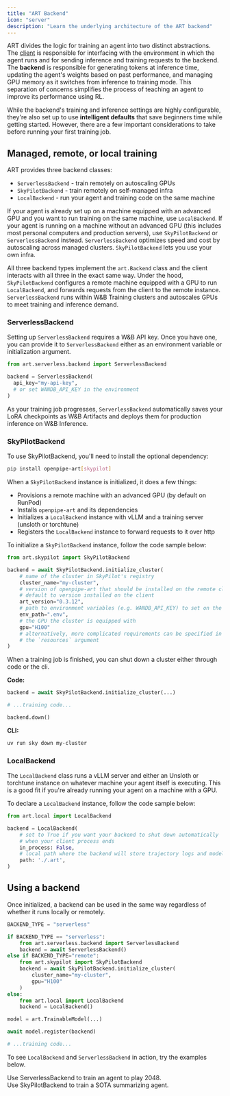 ```yaml
---
title: "ART Backend"
icon: "server"
description: "Learn the underlying architecture of the ART backend"
---
```


ART divides the logic for training an agent into two distinct abstractions. The [client](/fundamentals/art-client) is responsible for interfacing with the environment in which the agent runs and for sending inference and training requests to the backend. The **backend** is responsible for generating tokens at inference time, updating the agent's weights based on past performance, and managing GPU memory as it switches from inference to training mode. This separation of concerns simplifies the process of teaching an agent to improve its performance using RL.

While the backend's training and inference settings are highly configurable, they're also set up to use **intelligent defaults** that save beginners time while getting started. However, there are a few important considerations to take before running your first training job.


<div className="cards-container">

  <div className="card-wrapper">
    <Card
      title="ServerlessBackend"
      icon="bolt"
      href="/fundamentals/art-backend#serverlessbackend"
      horizontal={true}
      arrow={true}
    ></Card>
  </div>
  <div className="card-wrapper">
    <Card
      title="SkyPilotBackend"
      icon="cloud"
      href="/fundamentals/art-backend#skypilotbackend"
      horizontal={true}
      arrow={true}
    ></Card>
  </div>
  <div className="card-wrapper">
    <Card
      title="LocalBackend"
      icon="laptop-code"
      href="/fundamentals/art-backend#localbackend"
      horizontal={true}
      arrow={true}
    ></Card>
  </div>
</div>

## Managed, remote, or local training

ART provides three backend classes:

* `ServerlessBackend` - train remotely on autoscaling GPUs
* `SkyPilotBackend` - train remotely on self-managed infra
* `LocalBackend` - run your agent and training code on the same machine

If your agent is already set up on a machine equipped with an advanced GPU and you want to run training on the same machine, use `LocalBackend`. If your agent is running on a machine without an advanced GPU (this includes most personal computers and production servers), use `SkyPilotBackend` or `ServerlessBackend` instead. `ServerlessBackend` optimizes speed and cost by autoscaling across managed clusters. `SkyPilotBackend` lets you use your own infra.

All three backend types implement the `art.Backend` class and the client interacts with all three in the exact same way. Under the hood, `SkyPilotBackend` configures a remote machine equipped with a GPU to run `LocalBackend`, and forwards requests from the client to the remote instance. `ServerlessBackend` runs within W&B Training clusters and autoscales GPUs to meet training and inference demand.

### ServerlessBackend

Setting up `ServerlessBackend` requires a W&B API key. Once you have one, you can provide it to `ServerlessBackend` either as an environment variable or initialization argument.

```python
from art.serverless.backend import ServerlessBackend

backend = ServerlessBackend(
  api_key="my-api-key",
  # or set WANDB_API_KEY in the environment
)
```

As your training job progresses, `ServerlessBackend` automatically saves your LoRA checkpoints as W&B Artifacts and deploys them for production inference on W&B Inference.

### SkyPilotBackend

To use SkyPilotBackend, you'll need to install the optional dependency:

```bash
pip install openpipe-art[skypilot]
```

When a `SkyPilotBackend` instance is initialized, it does a few things:

- Provisions a remote machine with an advanced GPU (by default on RunPod)
- Installs `openpipe-art` and its dependencies
- Initializes a `LocalBackend` instance with vLLM and a training server (unsloth or torchtune)
- Registers the `LocalBackend` instance to forward requests to it over http

To initialize a `SkyPilotBackend` instance, follow the code sample below:

```python
from art.skypilot import SkyPilotBackend

backend = await SkyPilotBackend.initialize_cluster(
    # name of the cluster in SkyPilot's registry
    cluster_name="my-cluster",
    # version of openpipe-art that should be installed on the remote cluster
    # default to version installed on the client
    art_version="0.3.12",
    # path to environment variables (e.g. WANDB_API_KEY) to set on the remote cluster
    env_path=".env",
    # the GPU the cluster is equipped with
    gpu="H100"
    # alternatively, more complicated requirements can be specified in
    # the `resources` argument
)
```

When a training job is finished, you can shut down a cluster either through code or the cli.

**Code:**

```python
backend = await SkyPilotBackend.initialize_cluster(...)

# ...training code...

backend.down()
```

**CLI:**

```bash
uv run sky down my-cluster
```

### LocalBackend

The `LocalBackend` class runs a vLLM server and either an Unsloth or torchtune instance on whatever machine your agent itself is executing. This is a good fit if you're already running your agent on a machine with a GPU.

To declare a `LocalBackend` instance, follow the code sample below:

```python
from art.local import LocalBackend

backend = LocalBackend(
    # set to True if you want your backend to shut down automatically
    # when your client process ends
    in_process: False,
    # local path where the backend will store trajectory logs and model weights
    path: './.art',
)
```

## Using a backend

Once initialized, a backend can be used in the same way regardless of whether it runs locally or remotely.

```python
BACKEND_TYPE = "serverless"

if BACKEND_TYPE == "serverless":
    from art.serverless.backend import ServerlessBackend
    backend = await ServerlessBackend()
else if BACKEND_TYPE="remote":
    from art.skypilot import SkyPilotBackend
    backend = await SkyPilotBackend.initialize_cluster(
        cluster_name="my-cluster",
        gpu="H100"
    )
else:
    from art.local import LocalBackend
    backend = LocalBackend()

model = art.TrainableModel(...)

await model.register(backend)

# ...training code...
```

To see `LocalBackend` and `ServerlessBackend` in action, try the examples below.

<div className="cards-container">
  <div className="card-wrapper">
    <Card
      title="2048 Notebook"
      icon="bolt"
      href="https://colab.research.google.com/github/openpipe/art-notebooks/blob/main/examples/2048/2048.ipynb"
      horizontal={true}
      arrow={true}
    >
      Use ServerlessBackend to train an agent to play 2048.
    </Card>
  </div>
  <div className="card-wrapper">
    <Card
      title="Summarizer"
      icon="cloud"
      href="/tutorials/summarizer"
      horizontal={true}
      arrow={true}
    >
      Use SkyPilotBackend to train a SOTA summarizing agent.
    </Card>
  </div>
</div>
